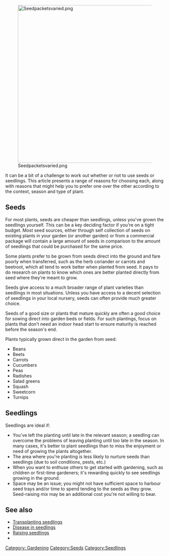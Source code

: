 [[File:Seedpacketsvaried.png|center|500px]]

It can be a bit of a challenge to work out whether or not to use seeds or seedlings. This article presents a range of reasons for choosing each, along with reasons that might help you to prefer one over the other according to the context, season and type of plant.

== Seeds ==
For most plants, seeds are cheaper than seedlings, unless you've grown the seedlings yourself. This can be a key deciding factor if you're on a tight budget. Most seed sources, either through self collection of seeds on existing plants in your garden (or another garden) or from a commercial package will contain a large amount of seeds in comparison to the amount of seedlings that could be purchased for the same price.

Some plants prefer to be grown from seeds direct into the ground and fare poorly when transferred, such as the herb coriander or carrots and beetroot, which all tend to work better when planted from seed. It pays to do research on plants to know which ones are better planted directly from seed where they're meant to grow.

Seeds give access to a much broader range of plant varieties than seedlings in most situations. Unless you have access to a decent selection of seedlings in your local nursery, seeds can often provide much greater choice.

Seeds of a good size or plants that mature quickly are often a good choice for sowing direct into garden beds or fields. For such plantings, focus on plants that don't need an indoor head start to ensure maturity is reached before the season's end.

Plants typically grown direct in the garden from seed:

*Beans
*Beets
*Carrots
*Cucumbers
*Peas
*Radishes
*Salad greens
*Squash
*Sweetcorn
*Turnips

== Seedlings ==
Seedlings are ideal if:
*You've left the planting until late in the relevant season; a seedling can overcome the problems of leaving planting until too late in the season. In many cases, it's better to plant seedlings than to miss the enjoyment or need of growing the plants altogether.
*The area where you're planting is less likely to nurture seeds than seedlings (due to soil conditions, pests, etc.)
*When you want to enthuse others to get started with gardening, such as children or first-time gardeners; it's rewarding quickly to see seedlings growing in the ground.
*Space may be an issue; you might not have sufficient space to harbour seed trays and/or time to spend tending to the seeds as they grow. Seed-raising mix may be an additional cost you're not willing to bear.

== See also ==

* [[Transplanting seedlings]]
* [[Disease in seedlings]]
* [[Raising seedlings]]
* {{cl|Food crops}}


[[Category: Gardening]]
[[Category:Seeds]]
[[Category:Seedlings]]